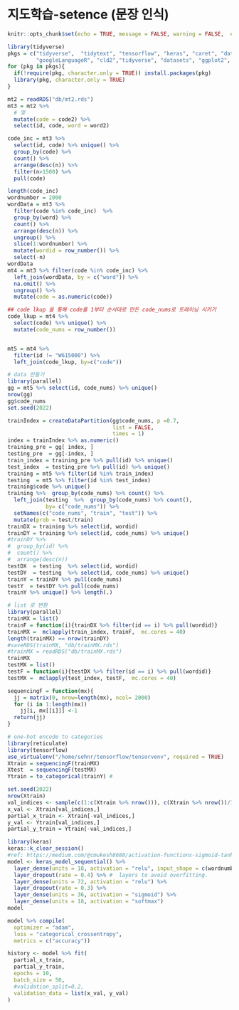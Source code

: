 # 지도학습-setence (문장 인식)

```r
knitr::opts_chunk$set(echo = TRUE, message = FALSE, warning = FALSE,  eval=FALSE)
```
```r
library(tidyverse)
pkgs = c("tidyverse",  "tidytext", "tensorflow", "keras", "caret", "data.table", 
         "googleLanguageR", "cld2","tidyverse", "datasets", "ggplot2", "tictoc")
for (pkg in pkgs){
  if(!require(pkg, character.only = TRUE)) install.packages(pkg)
  library(pkg, character.only = TRUE)
}
```
```r
mt2 = readRDS("db/mt2.rds")
mt3 = mt2 %>% 
  # 몇
  mutate(code = code2) %>%
  select(id, code, word = word2)
```

```r

code_inc = mt3 %>%
  select(id, code) %>% unique() %>%
  group_by(code) %>%
  count() %>%
  arrange(desc(n)) %>% 
  filter(n>1500) %>%     
  pull(code)

length(code_inc)
wordnumber = 2000
wordData = mt3 %>%
  filter(code %in% code_inc)  %>%
  group_by(word) %>%
  count() %>%
  arrange(desc(n)) %>%
  ungroup() %>%
  slice(1:wordnumber) %>%
  mutate(wordid = row_number()) %>%
  select(-n)
wordData
mt4 = mt3 %>% filter(code %in% code_inc) %>%
  left_join(wordData, by = c("word")) %>%
  na.omit() %>%
  ungroup() %>%
  mutate(code = as.numeric(code))

## code lkup 을 통해 code를 1부터 순서대로 만든 code_nums로 트레이닝 시키기 
code_lkup = mt4 %>%
  select(code) %>% unique() %>%
  mutate(code_nums = row_number())


mt5 = mt4 %>%
  filter(id != "W615000") %>%
  left_join(code_lkup, by=c("code"))
```



```r
# data 만들기
library(parallel)
gg = mt5 %>% select(id, code_nums) %>% unique()
nrow(gg)
gg$code_nums
set.seed(2022)
```

```r
trainIndex = createDataPartition(gg$code_nums, p =0.7, 
                                 list = FALSE, 
                                 times = 1)
index = trainIndex %>% as.numeric()
training_pre = gg[ index, ]
testing_pre  = gg[-index, ]
train_index = training_pre %>% pull(id) %>% unique()
test_index  = testing_pre %>% pull(id) %>% unique()
training = mt5 %>% filter(id %in% train_index)
testing  = mt5 %>% filter(id %in% test_index)
training$code %>% unique()
training %>%  group_by(code_nums) %>% count() %>%
  left_join(testing  %>%  group_by(code_nums) %>% count(), 
            by= c("code_nums")) %>%
  setNames(c("code_nums", "train", "test")) %>%
  mutate(prob = test/train)
trainDX = training %>% select(id, wordid)
trainDY = training %>% select(id, code_nums) %>% unique()
#trainDY %>%
#  group_by(id) %>%
#  count() %>%
#  arrange(desc(n))
testDX  = testing  %>% select(id, wordid)
testDY  = testing  %>% select(id, code_nums) %>% unique()
trainY = trainDY %>% pull(code_nums)
testY  = testDY %>% pull(code_nums)
trainY %>% unique() %>% length(.)
```

```r
# list 로 변환
library(parallel)
trainMX = list()
trainF = function(i){trainDX %>% filter(id == i) %>% pull(wordid)}
trainMX =  mclapply(train_index, trainF,  mc.cores = 40)
length(trainMX) == nrow(trainDY)
#saveRDS(trainMX, "db/trainMX.rds")
#trainMX = readRDS("db/trainMX.rds")
trainMX
testMX = list()
testF = function(i){testDX %>% filter(id == i) %>% pull(wordid)}
testMX =  mclapply(test_index, testF,  mc.cores = 40)

sequencingF = function(mx){
  jj = matrix(0, nrow=length(mx), ncol= 2000)
  for (i in 1:length(mx))
    jj[i, mx[[i]]] <-1
  return(jj)
}
```
```r
# one-hot encode to categories
library(reticulate)
library(tensorflow)
use_virtualenv("/home/sehnr/tensorflow/tensorvenv", required = TRUE)
Xtrain = sequencingF(trainMX)
Xtest  = sequencingF(testMX)
Ytrain = to_categorical(trainY) #
```


```r
set.seed(2022)
nrow(Xtrain)
val_indices <- sample(c(1:c(Xtrain %>% nrow())), c(Xtrain %>% nrow())/10)
x_val <- Xtrain[val_indices,]
partial_x_train <- Xtrain[-val_indices,]
y_val <- Ytrain[val_indices,]
partial_y_train = Ytrain[-val_indices,]
```

```r
library(keras)
keras::k_clear_session()
#ref: https://medium.com/@cmukesh8688/activation-functions-sigmoid-tanh-relu-leaky-relu-softmax-50d3778dcea5
model <- keras_model_sequential() %>%
  layer_dense(units = 18, activation = "relu", input_shape = c(wordnumber)) %>%
  layer_dropout(rate = 0.4) %>% #  layers to avoid overfitting.
  layer_dense(units = 72, activation = "relu") %>%
  layer_dropout(rate = 0.3) %>%
  layer_dense(units = 36, activation = "sigmoid") %>%
  layer_dense(units = 18, activation = "softmax")
model
```
```r
model %>% compile(
  optimizer = "adam",
  loss = "categorical_crossentropy",
  metrics = c("accuracy"))
```
```r
history <- model %>% fit(
  partial_x_train,
  partial_y_train,
  epochs = 10,
  batch_size = 50,
  #validation_split=0.2, 
  validation_data = list(x_val, y_val)
)
```

